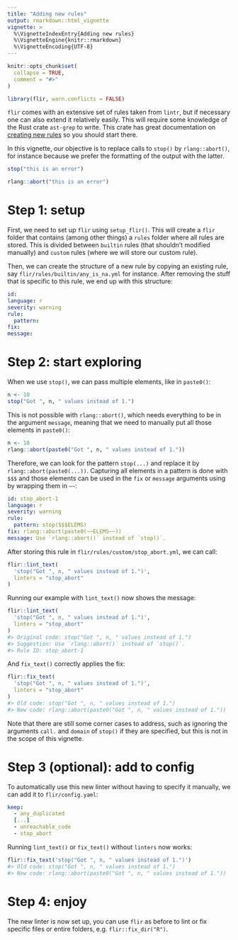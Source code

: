 ```yaml
---
title: "Adding new rules"
output: rmarkdown::html_vignette
vignette: >
  %\VignetteIndexEntry{Adding new rules}
  %\VignetteEngine{knitr::rmarkdown}
  %\VignetteEncoding{UTF-8}
---
```


```r
knitr::opts_chunk$set(
  collapse = TRUE,
  comment = "#>"
)
```

```r
library(flir, warn.conflicts = FALSE)
```

`flir` comes with an extensive set of rules taken from `lintr`, but if
necessary one can also extend it relatively easily. This will require some
knowledge of the Rust crate `ast-grep` to write. This crate
has great documentation on [creating new rules](https://ast-grep.github.io/guide/pattern-syntax.html)
so you should start there.

In this vignette, our objective is to replace calls to `stop()` by
`rlang::abort()`, for instance because we prefer the formatting of the output
with the latter.
```r
stop("this is an error")

rlang::abort("this is an error")
```

# Step 1: setup

First, we need to set up `flir` using `setup_flir()`. This will create a
`flir` folder that contains (among other things) a `rules` folder where all
rules are stored. This is divided between `builtin` rules (that shouldn't modified manually) and `custom` rules (where we will store our custom rule).

Then, we can create the structure of a new rule by copying an existing rule, say
`flir/rules/builtin/any_is_na.yml` for instance. After removing the stuff that is
specific to this rule, we end up with this structure:

```yaml
id:
language: r
severity: warning
rule:
  pattern:
fix:
message:
```


# Step 2: start exploring

When we use `stop()`, we can pass multiple elements, like in `paste0()`:

```r
n <- 10
stop("Got ", n, " values instead of 1.")
```

This is not possible with `rlang::abort()`, which needs everything to be in the
argument `message`, meaning that we need to manually put all those elements in
`paste0()`:

```r
n <- 10
rlang::abort(paste0("Got ", n, " values instead of 1."))
```

Therefore, we can look for the pattern `stop(...)` and replace it by
`rlang::abort(paste0(...))`. Capturing all elements in a pattern is done with
`$$$` and those elements can be used in the `fix` or `message` arguments using
by wrapping them in `~~`:

```yaml
id: stop_abort-1
language: r
severity: warning
rule:
  pattern: stop($$$ELEMS)
fix: rlang::abort(paste0(~~ELEMS~~))
message: Use `rlang::abort()` instead of `stop()`.
```

After storing this rule in `flir/rules/custom/stop_abort.yml`, we can
call:

```r
flir::lint_text(
  'stop("Got ", n, " values instead of 1.")',
  linters = "stop_abort"
)
```

Running our example with `lint_text()` now shows the message:

```.r
flir::lint_text(
  'stop("Got ", n, " values instead of 1.")',
  linters = "stop_abort"
)
#> Original code: stop("Got ", n, " values instead of 1.")
#> Suggestion: Use `rlang::abort()` instead of `stop()`.
#> Rule ID: stop_abort-1
```
And `fix_text()` correctly applies the fix:

```r
flir::fix_text(
  'stop("Got ", n, " values instead of 1.")',
  linters = "stop_abort"
)
#> Old code: stop("Got ", n, " values instead of 1.")
#> New code: rlang::abort(paste0("Got ", n, " values instead of 1."))
```

Note that there are still some corner cases to address, such as ignoring the
arguments `call.` and `domain` of `stop()` if they are specified, but this is
not in the scope of this vignette.


# Step 3 (optional): add to config

To automatically use this new linter without having to specify it manually,
we can add it to `flir/config.yaml`:

```yaml
keep:
  - any_duplicated
  [...]
  - unreachable_code
  - stop_abort
```

Running `lint_text()` or `fix_text()` without `linters` now works:

```r
flir::fix_text('stop("Got ", n, " values instead of 1.")')
#> Old code: stop("Got ", n, " values instead of 1.")
#> New code: rlang::abort(paste0("Got ", n, " values instead of 1."))
```

# Step 4: enjoy

The new linter is now set up, you can use `flir` as before to lint or fix
specific files or entire folders, e.g. `flir::fix_dir("R")`.
